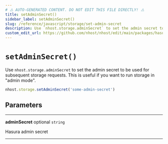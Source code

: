 ```yaml
---
# ⚠️ AUTO-GENERATED CONTENT. DO NOT EDIT THIS FILE DIRECTLY! ⚠️
title: setAdminSecret()
sidebar_label: setAdminSecret()
slug: /reference/javascript/storage/set-admin-secret
description: Use `nhost.storage.adminSecret` to set the admin secret to be used for subsequent storage requests. This is useful if you want to run storage in "admin mode".
custom_edit_url: https://github.com/nhost/nhost/edit/main/packages/hasura-storage-js/src/packages/hasura-storage-js/src/hasura-storage-client.ts#L199
---
```


# `setAdminSecret()`

Use `nhost.storage.adminSecret` to set the admin secret to be used for subsequent storage requests. This is useful if you want to run storage in "admin mode".

```ts
nhost.storage.setAdminSecret('some-admin-secret')
```

## Parameters

---

**<span className="parameter-name">adminSecret</span>** <span className="optional-status">optional</span> `string`

Hasura admin secret

---
